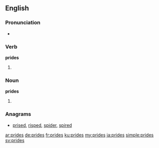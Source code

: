 ==English==

===Pronunciation===
* {{rhymes|aɪdz}}

===Verb===
'''prides'''
# {{third-person singular of|pride}}

===Noun===
'''prides'''
# {{plural of|pride}}

===Anagrams===
* [[prised#English|prised]], [[risped#English|risped]], [[spider#English|spider]], [[spired#English|spired]]

[[ar:prides]]
[[de:prides]]
[[fr:prides]]
[[ku:prides]]
[[my:prides]]
[[ja:prides]]
[[simple:prides]]
[[sv:prides]]